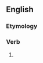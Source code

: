 ==English==

===Etymology===
{{suffix|en|bestow|eth}}

===Verb===
{{head|en|verb form}}

# {{en-archaic third-person singular of|bestow}}